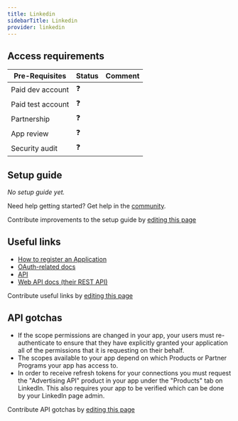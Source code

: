 ```yaml
---
title: Linkedin
sidebarTitle: Linkedin
provider: linkedin
---
```



<Overview />
<PreBuiltTooling provider={providers[pageMetadata.provider]} />
<PreBuiltUseCases />

## Access requirements
| Pre-Requisites | Status | Comment|
| - | - | - |
| Paid dev account | ❓ |  |
| Paid test account | ❓ |  |
| Partnership | ❓ | |
| App review | ❓ |  |
| Security audit | ❓ | |


## Setup guide

_No setup guide yet._

<Tip>Need help getting started? Get help in the [community](https://nango.dev/slack).</Tip>

<Note>Contribute improvements to the setup guide by [editing this page](https://github.com/nangohq/nango/tree/master/docs-v2/integrations/all/linkedin.mdx)</Note>


## Useful links

-   [How to register an Application](https://learn.microsoft.com/en-us/linkedin/shared/authentication/authorization-code-flow?tabs=HTTPS1#step-1-configure-your-application)
-   [OAuth-related docs](https://learn.microsoft.com/en-us/linkedin/shared/authentication/authorization-code-flow?context=linkedin%2Fcontext&tabs=HTTPS1)
-   [API](https://learn.microsoft.com/en-us/linkedin/?context=linkedin%2Fcontext)
-   [Web API docs (their REST API)](https://learn.microsoft.com/en-us/linkedin/shared/api-guide/concepts?context=linkedin%2Fconsumer%2Fcontext)

<Note>Contribute useful links by [editing this page](https://github.com/nangohq/nango/tree/master/docs-v2/integrations/all/linkedin.mdx)</Note>

## API gotchas

-   If the scope permissions are changed in your app, your users must re-authenticate to ensure that they have explicitly granted your application all of the permissions that it is requesting on their behalf.
-   The scopes available to your app depend on which Products or Partner Programs your app has access to.
-   In order to receive refresh tokens for your connections you must request the "Advertising API" product in your app under the "Products" tab on LinkedIn. This also requires your app to be verified which can be done by your LinkedIn page admin.

<Note>Contribute API gotchas by [editing this page](https://github.com/nangohq/nango/tree/master/docs-v2/integrations/all/linkedin.mdx)</Note>
